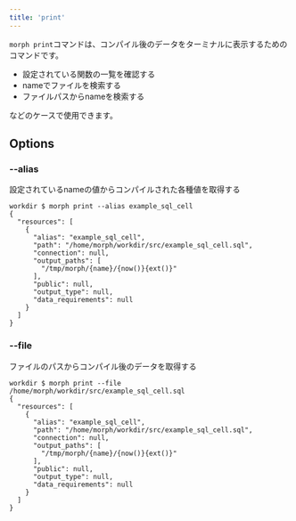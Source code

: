 ```yaml
---
title: 'print'
---
```


`morph print`コマンドは、コンパイル後のデータをターミナルに表示するためのコマンドです。

- 設定されている関数の一覧を確認する
- nameでファイルを検索する
- ファイルパスからnameを検索する

などのケースで使用できます。

## Options

### --alias

設定されているnameの値からコンパイルされた各種値を取得する

```shell
workdir $ morph print --alias example_sql_cell
{
  "resources": [
    {
      "alias": "example_sql_cell",
      "path": "/home/morph/workdir/src/example_sql_cell.sql",
      "connection": null,
      "output_paths": [
        "/tmp/morph/{name}/{now()}{ext()}"
      ],
      "public": null,
      "output_type": null,
      "data_requirements": null
    }
  ]
}
```

### --file

ファイルのパスからコンパイル後のデータを取得する

```shell
workdir $ morph print --file /home/morph/workdir/src/example_sql_cell.sql
{
  "resources": [
    {
      "alias": "example_sql_cell",
      "path": "/home/morph/workdir/src/example_sql_cell.sql",
      "connection": null,
      "output_paths": [
        "/tmp/morph/{name}/{now()}{ext()}"
      ],
      "public": null,
      "output_type": null,
      "data_requirements": null
    }
  ]
}
```